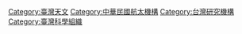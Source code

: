 [[Category:臺灣天文|Category:臺灣天文]]
[[Category:中華民國航太機構|Category:中華民國航太機構]]
[[Category:台灣研究機構|Category:台灣研究機構]]
[[Category:臺灣科學組織|Category:臺灣科學組織]]